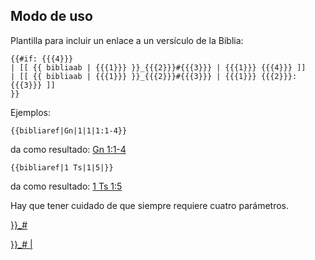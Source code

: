 <noinclude>
== Modo de uso ==
Plantilla para incluir un enlace a un versículo de la Biblia:

<pre>
{{#if: {{{4}}} 
| [[ {{ bibliaab | {{{1}}} }}_{{{2}}}#{{{3}}} | {{{1}}} {{{4}}} ]]
| [[ {{ bibliaab | {{{1}}} }}_{{{2}}}#{{{3}}} | {{{1}}} {{{2}}}:{{{3}}} ]]
}}
</pre>

Ejemplos:
<pre>{{bibliaref|Gn|1|1|1:1-4}}</pre> da como resultado: [[Génesis_1#1 | Gn 1:1-4]]

<pre>{{bibliaref|1 Ts|1|5|}}</pre> da como resultado: [[Epístola_a_los_Tesalonicenses_I_1#5 | 1 Ts 1:5]]

Hay que tener cuidado de que siempre requiere cuatro parámetros.

</noinclude>

[[ {{ bibliaab | {{{1}}} }}_{{{2}}}#{{{3}}} ]]

[[ {{ bibliaab | {{{1}}} }}_{{{2}}}#{{{3}}} | {{{4}}} ]]